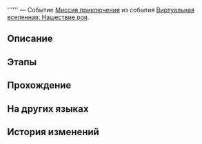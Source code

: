 {{Дополнить|Диалоги.}}
{{Миссия Инфобокс
|id              = 8013103
|Название        = 
|Изображение     = Миссия Освоения .png
|Тип             = Миссия приключения
|События         = Виртуальная вселенная: Нашествие роя
|Глава           = 
|Условия         = 
* Завершена [[Миссия приключения]] ''[[Виртуальная вселенная I]]''
* Достигните [[Уровень Освоения|Уровня Освоения]] 21
|Персонажи       = Первопроходец
|СтартЛокация    = <!--стартовая локация-->
|Мир             = <!--стартовый мир-->
|Локации         = <!--стартовая локация-->
|Предыдущая      = Виртуальная вселенная I
|Следующая       = 
|Награды         = 
}}
'''''' — Событие [[Миссия приключения]] из события [[Виртуальная вселенная: Нашествие роя]].

==Описание==
{{Описание|<!--официальное описание из Перекрёстка судеб-->}}

==Этапы==


==Прохождение==
{{Дополнить}}


{{Диалог Конец}}

==На других языках==
{{На других языках
|en   = 
|zhs  = 
|zht  = 
|ja   = 
|ko   = 
|es   = 
|fr   = 
|ru   = 
|th   = 
|vi   = 
|de   = 
|id   = 
|pt   = 
}}

==История изменений==
{{История изменений|2.7}}
